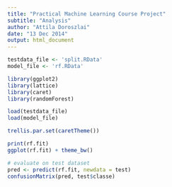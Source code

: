 ```yaml
---
title: "Practical Machine Learning Course Project"
subtitle: "Analysis"
author: "Attila Doroszlai"
date: "13 Dec 2014"
output: html_document
---
```


```r
testdata_file <- 'split.RData'
model_file <- 'rf.RData'

library(ggplot2)
library(lattice)
library(caret)
library(randomForest)

load(testdata_file)
load(model_file)

trellis.par.set(caretTheme())

print(rf.fit)
ggplot(rf.fit) + theme_bw()

# evaluate on test dataset
pred <- predict(rf.fit, newdata = test)
confusionMatrix(pred, test$classe)
```
